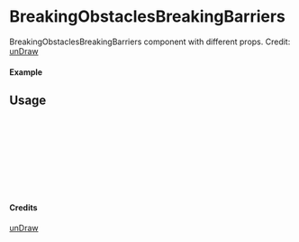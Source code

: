 
<Meta of={BreakingObstaclesBreakingBarriers} title="unDraw/BreakingObstaclesBreakingBarriers" />

# BreakingObstaclesBreakingBarriers

BreakingObstaclesBreakingBarriers component with different props.
Credit: [unDraw](https://undraw.co/illustrations)

#### Example

<Canvas of={BreakingObstaclesBreakingBarriers.Primary} />

## Usage

```ts
import { BreakingObstaclesBreakingBarriers } from "yadl-ui";

const Example = () => {
  return (
      <BreakingObstaclesBreakingBarriers />
  );
};

export default Example;
```

#### Credits
[unDraw](https://undraw.co/illustrations)
